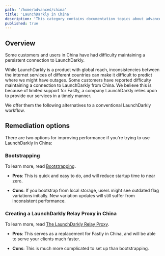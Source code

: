 ```yaml
---
path: '/home/advanced/china'
title: 'LaunchDarkly in China'
description: 'This category contains documentation topics about advanced concepts in LaunchDarkly.'
published: true
---
```


## Overview

Some customers and users in China have had difficulty maintaining a persistent connection to LaunchDarkly.

While LaunchDarkly is a product with global reach, inconsistencies between the internet services of different countries can make it difficult to predict where we might have outages. Some customers have reported difficulty maintaining a connection to LaunchDarkly from China. We believe this is because of limited support for Fastly, a company LaunchDarkly relies upon to provide our services in a timely manner.

We offer them the following alternatives to a conventional LaunchDarkly workflow.

## Remediation options

There are two options for improving performance if you're trying to use LaunchDarkly in China:

### Bootstrapping

To learn more, read [Bootstrapping](/sdk/client-side/javascript#bootstrapping).

* **Pros**: This is quick and easy to do, and will reduce startup time to near zero.

* **Cons**: If you bootstrap from local storage, users might see outdated flag variations initially. New variation updates will still suffer from inconsistent performance.

### Creating a LaunchDarkly Relay Proxy in China

To learn more, read [The LaunchDarkly Relay Proxy](/home/advanced/relay-proxy).

* **Pros**: This serves as a replacement for Fastly in China, and will be able to serve your clients much faster.

* **Cons**: This is much more complicated to set up than bootstrapping.
